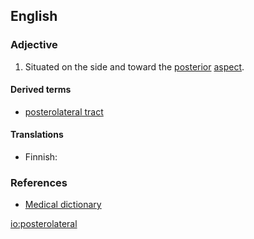 ==English==

===Adjective===
{{en-adj|-}}

# {{anatomy}} Situated on the side and toward the [[posterior]] [[aspect]].

====Derived terms====
* [[posterolateral tract]]

====Translations====
{{trans-top|situated on the side and toward the posterior aspect}}
* Finnish: {{t-|fi|posterolateraalinen}}
{{trans-mid}}
{{trans-bottom}}

===References===
* [http://medical-dictionary.thefreedictionary.com/posterolateral Medical dictionary]

[[io:posterolateral]]